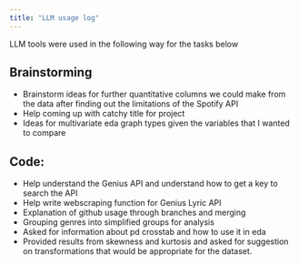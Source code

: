 ```yaml
---
title: "LLM usage log"
---
```


LLM tools were used in the following way for the tasks below

## Brainstorming

* Brainstorm ideas for further quantitative columns we could make from the data after finding out the limitations of the Spotify API
* Help coming up with catchy title for project
* Ideas for multivariate eda graph types given the variables that I wanted to compare

## Code: 

* Help understand the Genius API and understand how to get a key to search the API
* Help write webscraping function for Genius Lyric API
* Explanation of github usage through branches and merging
* Grouping genres into simplified groups for analysis
* Asked for information about pd crosstab and how to use it in eda
* Provided results from skewness and kurtosis and asked for suggestion on transformations that would be appropriate for the dataset.